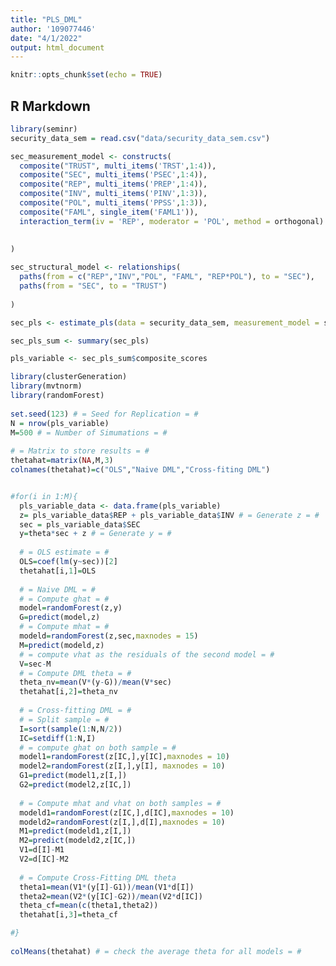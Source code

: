 ```yaml
---
title: "PLS_DML"
author: '109077446'
date: "4/1/2022"
output: html_document
---
```


```r
knitr::opts_chunk$set(echo = TRUE)
```

## R Markdown

```r
library(seminr)
security_data_sem = read.csv("data/security_data_sem.csv")

sec_measurement_model <- constructs(
  composite("TRUST", multi_items('TRST',1:4)),
  composite("SEC", multi_items('PSEC',1:4)),
  composite("REP", multi_items('PREP',1:4)),
  composite("INV", multi_items('PINV',1:3)),
  composite("POL", multi_items('PPSS',1:3)),
  composite("FAML", single_item('FAML1')),
  interaction_term(iv = 'REP', moderator = 'POL', method = orthogonal)
  
  
)

sec_structural_model <- relationships(
  paths(from = c("REP","INV","POL", "FAML", "REP*POL"), to = "SEC"),
  paths(from = "SEC", to = "TRUST")
  
)

sec_pls <- estimate_pls(data = security_data_sem, measurement_model = sec_measurement_model, structural_model = sec_structural_model)

sec_pls_sum <- summary(sec_pls)

pls_variable <- sec_pls_sum$composite_scores
```


```r
library(clusterGeneration)
library(mvtnorm)
library(randomForest)
 
set.seed(123) # = Seed for Replication = #
N = nrow(pls_variable)
M=500 # = Number of Simumations = #
 
# = Matrix to store results = #
thetahat=matrix(NA,M,3)
colnames(thetahat)=c("OLS","Naive DML","Cross-fiting DML")


#for(i in 1:M){
  pls_variable_data <- data.frame(pls_variable)
  z= pls_variable_data$REP + pls_variable_data$INV # = Generate z = #
  sec = pls_variable_data$SEC
  y=theta*sec + z # = Generate y = #
 
  # = OLS estimate = #
  OLS=coef(lm(y~sec))[2]
  thetahat[i,1]=OLS
 
  # = Naive DML = #
  # = Compute ghat = #
  model=randomForest(z,y)
  G=predict(model,z)
  # = Compute mhat = #
  modeld=randomForest(z,sec,maxnodes = 15)
  M=predict(modeld,z)
  # = compute vhat as the residuals of the second model = #
  V=sec-M
  # = Compute DML theta = #
  theta_nv=mean(V*(y-G))/mean(V*sec)
  thetahat[i,2]=theta_nv
 
  # = Cross-fitting DML = #
  # = Split sample = #
  I=sort(sample(1:N,N/2))
  IC=setdiff(1:N,I)
  # = compute ghat on both sample = #
  model1=randomForest(z[IC,],y[IC],maxnodes = 10)
  model2=randomForest(z[I,],y[I], maxnodes = 10)
  G1=predict(model1,z[I,])
  G2=predict(model2,z[IC,])
 
  # = Compute mhat and vhat on both samples = #
  modeld1=randomForest(z[IC,],d[IC],maxnodes = 10)
  modeld2=randomForest(z[I,],d[I],maxnodes = 10)
  M1=predict(modeld1,z[I,])
  M2=predict(modeld2,z[IC,])
  V1=d[I]-M1
  V2=d[IC]-M2
 
  # = Compute Cross-Fitting DML theta
  theta1=mean(V1*(y[I]-G1))/mean(V1*d[I])
  theta2=mean(V2*(y[IC]-G2))/mean(V2*d[IC])
  theta_cf=mean(c(theta1,theta2))
  thetahat[i,3]=theta_cf

#}
 
colMeans(thetahat) # = check the average theta for all models = #

```

